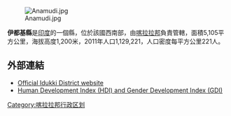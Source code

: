 [[Image:Anamudi.jpg|right]]

'''伊都基縣'''是[[印度|印度]]的一個縣，位於該國西南部，由[[喀拉拉邦|喀拉拉邦]]負責管轄，面積5,105平方公里，海拔高度1,200米，2011年人口1,129,221，人口密度每平方公里221人。

==外部連結==
*[https://web.archive.org/web/20130724132707/http://www.idukki.nic.in/ Official Idukki District website]
*[https://web.archive.org/web/20080531154944/http://www.hinduonnet.com/fline/fl1813/18130780.htm Human Development Index (HDI) and Gender Development Index (GDI)]

{{Kerala}}
{{India-geo-stub}}
[[Category:喀拉拉邦行政区划|Category:喀拉拉邦行政区划]]